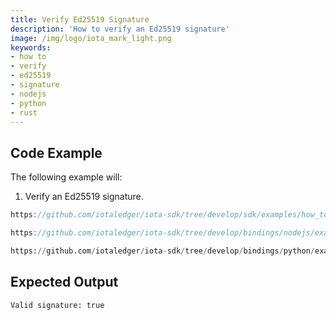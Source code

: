 ```yaml
---
title: Verify Ed25519 Signature
description: 'How to verify an Ed25519 signature'
image: /img/logo/iota_mark_light.png
keywords:
- how to
- verify
- ed25519
- signature
- nodejs
- python
- rust
---
```



## Code Example

The following example will:

1. Verify an Ed25519 signature.

<Tabs groupId="language">
<TabItem value="rust" label="Rust">

```rust reference
https://github.com/iotaledger/iota-sdk/tree/develop/sdk/examples/how_tos/sign_and_verify_ed25519/verify_ed25519_signature.rs
```

</TabItem>
<TabItem value="nodejs" label="Nodejs">

```typescript reference
https://github.com/iotaledger/iota-sdk/tree/develop/bindings/nodejs/examples/how_tos/sign_and_verify_ed25519/verify_ed25519_signature.ts
```

</TabItem>
<TabItem value="python" label="Python">

```python reference
https://github.com/iotaledger/iota-sdk/tree/develop/bindings/python/examples/how_tos/sign_and_verify_ed25519/verify_ed25519_signature.py
```

</TabItem>
</Tabs>

## Expected Output

```plaintext
Valid signature: true
```